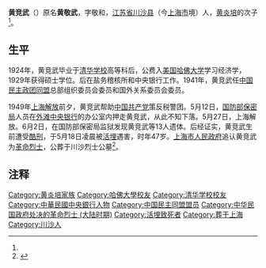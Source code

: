 '''黄竞武'''（{{bd|1903年||1949年|5月18日}}）原名'''黄敬武'''，字敬和，[[江蘇省_(清)|江苏省]][[川沙县|川沙县]]（今[[上海市|上海市]]境）人，[[黄炎培|黄炎培]]的次子<ref name=a1/>。

==生平==

1924年，黄竞武毕业于[[清华学校|清华学校]]高等科后，公费入[[美国|美国]][[哈佛大学|哈佛大学]]学习经济学，1929年获得硕士学位。后在盐务稽核所和中央银行工作。1941年，黄竞武任[[中国民主政团同盟|中国民主政团同盟]]总部组织委员会委员和国外关系委员会委员。

1949年[[上海解放|上海解放]]前夕，黄竞武帮助[[中国共产党|中国共产党]]策反税警团。5月12日，[[国防部保密局|国防部保密局]]人员在[[外滩|外滩]][[中央银行_(中华民国)|中央银行]]的办公室内押走黄竞武，从此不知下落。5月27日，上海解放。6月2日，在国防部保密局监狱发现黄竞武等13人遗体。后经证实，黄竞武生前遭受[[酷刑|酷刑]]，于5月18日凌晨被[[活埋|活埋]]遇害，时年47岁。[[上海市人民政府|上海市人民政府]]追认黄竞武为[[革命烈士|革命烈士]]，公葬于川沙烈士公墓<ref name="a1">{{Cite web |url=http://www.swtzb.yn.gov.cn/llyd/tzsh/201906/t20190614_871411.html|title=为了民族复兴·统战英烈——黄竞武 |accessdate=2021-06-02 |author= |date=2019-06-14 |work= |publisher=中共云南省委统战部网站，来源：统战新语 |language=Zh-hans }}</ref>。

== 注释 ==
{{Reflist}}

{{黄炎培家系}}
{{DEFAULTSORT:Huang}}
[[Category:黄炎培家族|Category:黄炎培家族]]
[[Category:哈佛大學校友|Category:哈佛大學校友]]
[[Category:清华学校校友|Category:清华学校校友]]
[[Category:中華民國中央銀行人物|Category:中華民國中央銀行人物]]
[[Category:中国民主同盟盟员|Category:中国民主同盟盟员]]
[[Category:中华民国政府处决的革命烈士_(大陆时期)|Category:中华民国政府处决的革命烈士 (大陆时期)]]
[[Category:活埋致死者|Category:活埋致死者]]
[[Category:葬于上海|Category:葬于上海]]
[[Category:川沙人|Category:川沙人]]